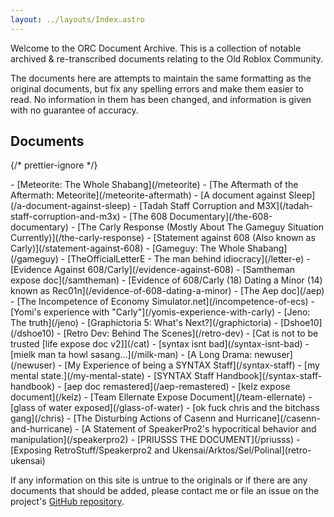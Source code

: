 ```yaml
---
layout: ../layouts/Index.astro
---
```


Welcome to the ORC Document Archive. This is a collection of notable archived & re-transcribed documents relating to the Old Roblox Community.

The documents here are attempts to maintain the same formatting as the original documents, but fix any spelling errors and make them easier to read. No information in them has been changed, and information is given with no guarantee of accuracy.

## Documents

{/* prettier-ignore */}
<div id="docs">
	- [Meteorite: The Whole Shabang](/meteorite)
	- [The Aftermath of the Aftermath: Meteorite](/meteorite-aftermath)
	- [A document against Sleep](/a-document-against-sleep)
	- [Tadah Staff Corruption and M3X](/tadah-staff-corruption-and-m3x)
	- [The 608 Documentary](/the-608-documentary)
	- [The Carly Response (Mostly About The Gameguy Situation Currently)](/the-carly-response)
	- [Statement against 608 (Also known as Carly)](/statement-against-608)
	- [Gameguy: The Whole Shabang](/gameguy)
	- [TheOfficialLetterE - The man behind idiocracy](/letter-e)
	- [Evidence Against 608/Carly](/evidence-against-608)
	- [Samtheman expose doc](/samtheman)
	- [Evidence of 608/Carly (18) Dating a Minor (14) known as Rec01n](/evidence-of-608-dating-a-minor)
	- [The Aep doc](/aep)
	- [The Incompetence of Economy Simulator.net](/incompetence-of-ecs)
	- [Yomi's experience with "Carly"](/yomis-experience-with-carly)
	- [Jeno: The truth](/jeno)
	- [Graphictoria 5: What's Next?](/graphictoria)
	- [Dshoe10](/dshoe10)
	- [Retro Dev: Behind The Scenes](/retro-dev)
	- [Cat is not to be trusted [life expose doc v2]](/cat)
	- [syntax isnt bad](/syntax-isnt-bad)
	- [mielk man ta howl sasang...](/milk-man)
	- [A Long Drama: newuser](/newuser)
	- [My Experience of being a SYNTAX Staff](/syntax-staff)
	- [my mental state.](/my-mental-state)
	- [SYNTAX Staff Handbook](/syntax-staff-handbook)
	- [aep doc remastered](/aep-remastered)
	- [kelz expose document](/kelz)
	- [Team Ellernate Expose Document](/team-ellernate)
	- [glass of water exposed](/glass-of-water)
	- [ok fuck chris and the bitchass gang](/chris)
	- [The Disturbing Actions of Casenn and Hurricane](/casenn-and-hurricane)
	- [A Statement of SpeakerPro2's hypocritical behavior and manipulation](/speakerpro2)
	- [PRIUSSS THE DOCUMENT](/priusss)
	- [Exposing RetroStuff/Speakerpro2 and Ukensai/Arktos/Sel/Polinal](retro-ukensai)
</div>

If any information on this site is untrue to the originals or if there are any documents that should be added, please contact me or file an issue on the project's [GitHub repository](https://github.com/Heliodex/orchives).
